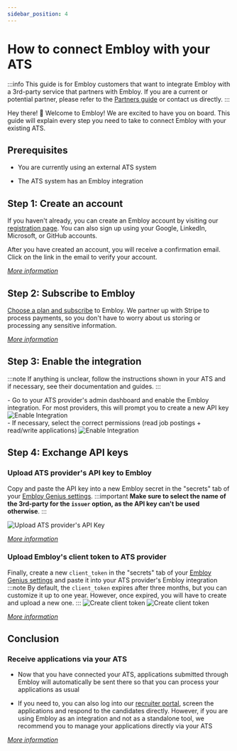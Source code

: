 ```yaml
---
sidebar_position: 4
---
```


# How to connect Embloy with your ATS

:::info
This guide is for Embloy customers that want to integrate Embloy with a 3rd-party service that partners with Embloy. If you are a current or potential partner, please refer to the [Partners guide](/docs/guides/get-started-partners) or contact us directly.
:::

Hey there! 👋 Welcome to Embloy! We are excited to have you on board. This guide will explain every step you need to take to connect Embloy with your existing ATS.

## Prerequisites

- You are currently using an external ATS system

- The ATS system has an Embloy integration

## Step 1: Create an account

If you haven't already, you can create an Embloy account by visiting our [registration page](https://embloy.com/register). You can also sign up using your Google, LinkedIn, Microsoft, or GitHub accounts.

After you have created an account, you will receive a confirmation email. Click on the link in the email to verify your account.

_[More information](/docs/category/account)_

## Step 2: Subscribe to Embloy

[Choose a plan and subscribe](https://genius.embloy.com/settings?tab=billing) to Embloy. We partner up with Stripe to process payments, so you don't have to worry about us storing or processing any sensitive information.

_[More information](/docs/category/subscriptions)_



## Step 3: Enable the integration

  :::note
  If anything is unclear, follow the instructions shown in your ATS and if necessary, see their documentation and guides.
  :::

<div style={{ display: "flex", justifyContent: "space-between" }}>
  <div style={{ display: "flex flex-col", width: "90%" }}>
    - Go to your ATS provider's admin dashboard and enable the Embloy integration. For most providers, this will prompt you to create a new API key
    <img
      src={require("./enable-integration.png").default}
      alt="Enable Integration"
      style={{ marginTop: "2%", width: "100%", height: "100%" }}/>
  </div>
  <div style={{ display: "flex flex-col", width: "90%" }}>
    - If necessary, select the correct permissions (read job postings + read/write applications)
    <img
      src={require("./enable-integration-2.png").default}
      alt="Enable Integration"
      style={{ marginTop: "2%", width: "100%", height: "100%" }}/>
  </div>
</div>

## Step 4: Exchange API keys

### Upload ATS provider's API key to Embloy

Copy and paste the API key into a new Embloy secret in the "secrets" tab of your [Embloy Genius settings](https://genius.embloy.com/settings?tab=secrets). 
  :::important
  **Make sure to select the name of the 3rd-party for the `issuer` option, as the API key can't be used otherwise**.
  :::

  ![Upload ATS provider's API Key](./upload-secret.png)

_[More information](/docs/core/tokens/secrets#upload-3rd-party-api-keys)_

### Upload Embloy's client token to ATS provider 

Finally, create a new `client_token` in the "secrets" tab of your [Embloy Genius settings](https://genius.embloy.com/settings?tab=secrets) and paste it into your ATS provider's Embloy integration 
  :::note
  By default, the `client_token` expires after three months, but you can customize it up to one year. However, once expired, you will have to create and upload a new one.
  :::
![Create client token](./create-client_token.png)
![Create client token](./create-client_token-2.png)

_[More information](/docs/core/tokens/token_info#client-token)_

## Conclusion

### Receive applications via your ATS

- Now that you have connected your ATS, applications submitted through Embloy will automatically be sent there so that you can process your applications as usual

- If you need to, you can also log into our [recruiter portal](https://genius.embloy.com/), screen the applications and respond to the candidates directly. However, if you are using Embloy as an integration and not as a standalone tool, we recommend you to manage your applications directly via your ATS

_[More information](/docs/category/manage-applications/)_
